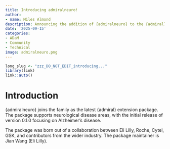 ```yaml
---
title: Introducing admiralneuro!
author:
- name: Miles Almond
description: Announcing the addition of {admiralneuro} to the {admiral} family!
date: '2025-09-15'
categories:
- ADaM
- Community
- Technical
image: admiralneuro.png
---
```


<!--------------- typical setup ----------------->

```r
long_slug <- "zzz_DO_NOT_EDIT_introducing..."
library(link)
link::auto()
```

<!--------------- post begins here ----------------->

# Introduction

{admiralneuro} joins the family as the latest {admiral} extension package.
The package supports neurological disease areas, with the initial release of version 0.1.0 focusing on Alzheimer's disease.

The package was born out of a collaboration between Eli Lilly, Roche, Cytel, GSK, and contributors from the wider industry. The package maintainer is Jian Wang (Eli Lilly).

